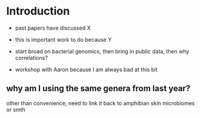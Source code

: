 # Introduction

-   past papers have discussed X

-   this is important work to do because Y

-   start broad on bacterial genomics, then bring in public data, then why correlations?

-   workshop with Aaron because I am always bad at this bit

## why am I using the same genera from last year?

other than convenience, need to link it back to amphibian skin microbiomes or smth
